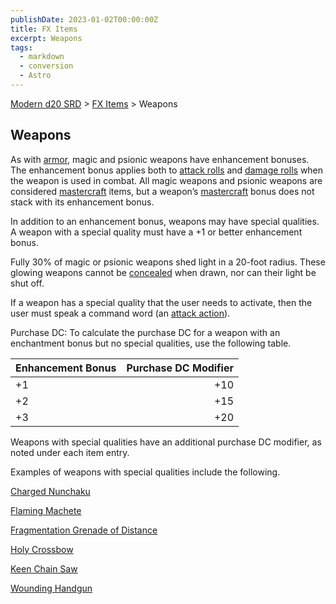 ```yaml
---
publishDate: 2023-01-02T00:00:00Z
title: FX Items
excerpt: Weapons
tags:
  - markdown
  - conversion
  - Astro
---
```


[Modern d20 SRD](/#modernD20) > [FX Items](modern-d20-srd-fx-items-index) > Weapons

## Weapons

As with [armor](modern-d20-srd-fx-items-armor), magic and psionic weapons have enhancement bonuses. The enhancement bonus applies both to [attack rolls](modern-d20-srd-combat-attack-roll) and [damage rolls](modern-d20-srd-combat-damage) when the weapon is used in combat. All magic weapons and psionic weapons are considered [mastercraft](modern-d20-srd-equipment-mastercraft-objects) items, but a weapon’s [mastercraft](modern-d20-srd-equipment-mastercraft-objects) bonus does not stack with its enhancement bonus.

In addition to an enhancement bonus, weapons may have special qualities. A weapon with a special quality must have a +1 or better enhancement bonus.

Fully 30% of magic or psionic weapons shed light in a 20-foot radius. These glowing weapons cannot be [concealed](modern-d20-srd-equipment-concealed-weapons-objects) when drawn, nor can their light be shut off.

If a weapon has a special quality that the user needs to activate, then the user must speak a command word (an [attack action](modern-d20-srd-combat-attack-actions)).

Purchase DC: To calculate the purchase DC for a weapon with an enchantment bonus but no special qualities, use the following table.

| Enhancement Bonus | Purchase DC Modifier |
| :---------------- | -------------------: |
| +1                |                  +10 |
| +2                |                  +15 |
| +3                |                  +20 |

Weapons with special qualities have an additional purchase DC modifier, as noted under each item entry.

Examples of weapons with special qualities include the following.

[Charged Nunchaku](modern-d20-srd-fx-items-charged-nunchaku)

[Flaming Machete](modern-d20-srd-fx-items-flaming-machete)

[Fragmentation Grenade of Distance](modern-d20-srd-fx-items-fragmentation-grenade-of-distance)

[Holy Crossbow](modern-d20-srd-fx-items-holy-crossbow)

[Keen Chain Saw](modern-d20-srd-fx-items-keen-chain-saw)

[Wounding Handgun](modern-d20-srd-fx-items-wounding-handgun)
